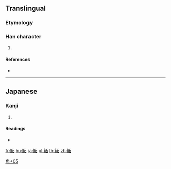 {{character info/new}}
==Translingual==

===Etymology===
{{rfe|lang=mul}}

===Han character===
{{Han char|rn=195|rad=魚|as=05|sn=16|four=|canj=NFMR}}

# {{defn|Han|sort=魚05}}

====References====
* {{Han ref|kx=1468.221|dkj=46089|hdz=74680.081|uh=9B96|ud=39830}}

----

==Japanese==

===Kanji===
{{ja-kanji|grade=|rs=魚05}}

# {{defn|lang=ja|sort=魚05}}

====Readings====
* {{ja-readings|on=|kun=[[かじか]] (kajika), [[かじこ]] (kajiko)}}

[[Category:Japanese-only CJKV Characters|魚+05]]

[[fr:鮖]]
[[hu:鮖]]
[[ja:鮖]]
[[pl:鮖]]
[[th:鮖]]
[[zh:鮖]]